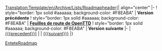 <noinclude>[[Translation:Template/en/Archive/Lists/Roadmapheader]]</noinclude>{| align="center"
|-
! style="border: 1px solid #aaaaaa; background-color: #F8EABA" | '''Version précédente'''
! style="border: 1px solid #aaaaaa; background-color: #F8EABA" | '''[[fr/Archive/Lists/Feuille de route|Feuilles de route de OpenTTD]]'''
! style="border: 1px solid #aaaaaa; background-color: #F8EABA" | '''Version suivante'''
|- 
| [[{{{precedent}}}]]
| '''{{{courant}}}'''
| [[{{{suivant}}}]]
|}
<noinclude>[[Category:fr/Modèles|EnteteRoadmap]]</noinclude>